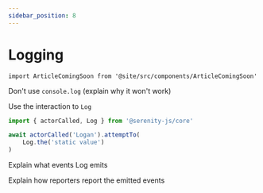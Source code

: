 ```yaml
---
sidebar_position: 8
---
```


# Logging

```mdx-code-block
import ArticleComingSoon from '@site/src/components/ArticleComingSoon'
```

<ArticleComingSoon />

Don't use `console.log` (explain why it won't work)

Use the interaction to `Log`

```typescript
import { actorCalled, Log } from '@serenity-js/core'

await actorCalled('Logan').attemptTo(
    Log.the('static value')
)
```

Explain what events Log emits

Explain how reporters report the emitted events
